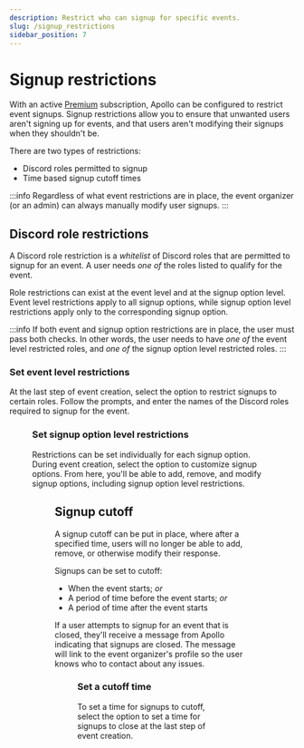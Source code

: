 ```yaml
---
description: Restrict who can signup for specific events.
slug: /signup_restrictions
sidebar_position: 7
---
```



# Signup restrictions

With an active [Premium](https://apollo.fyi/premium) subscription, Apollo can
be configured to restrict event signups. Signup restrictions allow you to
ensure that unwanted users aren't signing up for events, and that users aren't
modifying their signups when they shouldn't be.

There are two types of restrictions:

- Discord roles permitted to signup
- Time based signup cutoff times

:::info
Regardless of what event restrictions are in place, the event organizer
(or an admin) can always manually modify user signups.
:::

## Discord role restrictions

A Discord role restriction is a _whitelist_ of Discord roles that are permitted
to signup for an event. A user needs _one of_ the roles listed to qualify for
the event.

Role restrictions can exist at the event level and at the signup option level.
Event level restrictions apply to all signup options, while signup option level
restrictions apply only to the corresponding signup option.

:::info
If both event and signup option restrictions are in place, the user must
pass both checks. In other words, the user needs to have _one of_ the
event level restricted roles, and _one of_ the signup option level
restricted roles.
:::

### Set event level restrictions

At the last step of event creation, select the option to restrict signups to
certain roles. Follow the prompts, and enter the names of the Discord roles
required to signup for the event.

<Figure caption="Require attendees to have either the Premium or Staff role" src="/img/restrictions/event_level.gif" />

### Set signup option level restrictions

Restrictions can be set individually for each signup option. During event
creation, select the option to customize signup options. From here, you'll
be able to add, remove, and modify signup options, including signup option
level restrictions.

<Figure caption='Require "Accepted" users to have the Premium role' src="/img/restrictions/option_level.gif" />

## Signup cutoff

A signup cutoff can be put in place, where after a specified time, users will
no longer be able to add, remove, or otherwise modify their response.

Signups can be set to cutoff:

- When the event starts; _or_
- A period of time before the event starts; _or_
- A period of time after the event starts

If a user attempts to signup for an event that is closed, they'll receive a
message from Apollo indicating that signups are closed. The message will link
to the event organizer's profile so the user knows who to contact about any issues.

<Figure caption="A notification that signups are closed" src="/img/restrictions/notify.png" />

### Set a cutoff time

To set a time for signups to cutoff, select the option to set a time for
signups to close at the last step of event creation.

<Figure caption="Set signups to close 2 hours before the event starts" src="/img/restrictions/set_cutoff.gif" />
